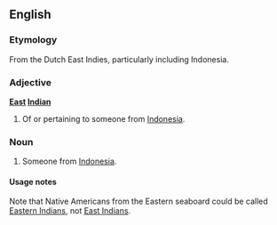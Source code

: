 ==English==

===Etymology===
From the Dutch East Indies, particularly including Indonesia.

===Adjective===
'''[[East]] [[Indian]]'''

# Of or pertaining to someone from [[Indonesia]].

===Noun===
{{en-noun|sg=[[East]] [[Indian]]}}

# Someone from [[Indonesia]].

====Usage notes====
Note that Native Americans from the Eastern seaboard could be called [[Eastern Indians]], not [[East Indian]]s.